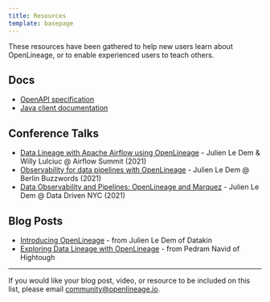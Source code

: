```yaml
---
title: Resources
template: basepage
---
```


These resources have been gathered to help new users learn about OpenLineage, or to enable experienced users to teach others.

## Docs

* [OpenAPI specification](/docs/openapi)
* [Java client documentation](/docs/javadoc)

## Conference Talks

* [Data Lineage with Apache Airflow using OpenLineage](https://airflowsummit.org/sessions/2021/data-lineage-with-apache-airflow-using-openlineage/) - Julien Le Dem & Willy Lulciuc @ Airflow Summit (2021)
* [Observability for data pipelines with OpenLineage](https://2021.berlinbuzzwords.de/session/observability-data-pipelines-openlineage) - Julien Le Dem @ Berlin Buzzwords (2021)
* [Data Observability and Pipelines: OpenLineage and Marquez](https://www.youtube.com/watch?v=MoW-YGjHLgI) - Julien Le Dem @ Data Driven NYC (2021)

## Blog Posts

* [Introducing OpenLineage](https://datakin.com/introducing-openlineage/) - from Julien Le Dem of Datakin
* [Exploring Data Lineage with OpenLineage](https://hightouch.io/blog/exploring-data-lineage-with-open-lineage/) - from Pedram Navid of Hightough

---

If you would like your blog post, video, or resource to be included on this list, please email [community@openlineage.io](mailto:community@openlineage.io).